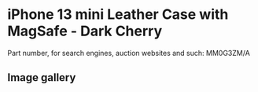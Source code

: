 # iPhone 13 mini Leather Case with MagSafe - Dark Cherry

Part number, for search engines, auction websites and such: MM0G3ZM/A

## Image gallery

<div style={{ width: "768px" }}>
  <GalleryComponent
    images={[
      {
        original: "/everysource/MM0G3",
        thumbnail: "/everypreview/MM0G3",
      },
      {
        original: "/everysource/MM0G3_AV1",
        thumbnail: "/everypreview/MM0G3_AV1",
      },
      {
        original: "/everysource/MM0G3_AV2",
        thumbnail: "/everypreview/MM0G3_AV2",
      },
      {
        original: "/everysource/MM0G3_AV3",
        thumbnail: "/everypreview/MM0G3_AV3",
      },
      {
        original: "/everysource/MM0G3_AV4",
        thumbnail: "/everypreview/MM0G3_AV4",
      },
      {
        original: "/everysource/MM0G3_AV5",
        thumbnail: "/everypreview/MM0G3_AV5",
      }
    ]}
  />
</div>